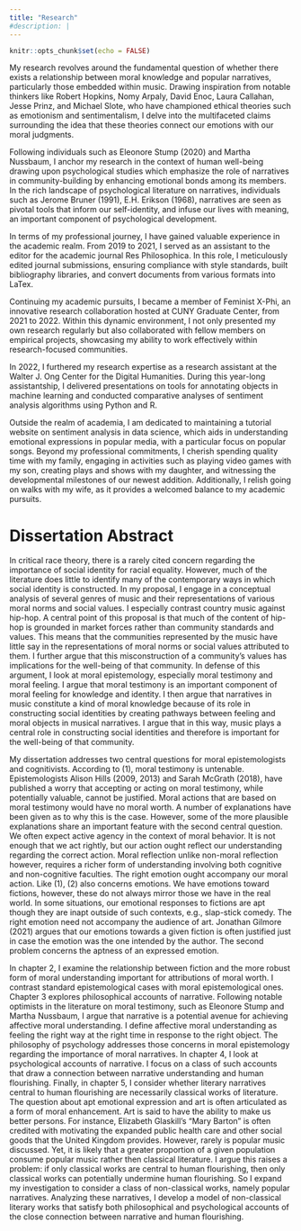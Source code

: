 ```yaml
---
title: "Research"
#description: | 
---
```


```r
knitr::opts_chunk$set(echo = FALSE)
```

My research revolves around the fundamental question of whether there exists a relationship between moral knowledge and popular narratives, particularly those embedded within music. Drawing inspiration from notable thinkers like Robert Hopkins, Nomy Arpaly, David Enoc, Laura Callahan, Jesse Prinz, and Michael Slote, who have championed ethical theories such as emotionism and sentimentalism, I delve into the multifaceted claims surrounding the idea that these theories connect our emotions with our moral judgments.

Following individuals such as Eleonore Stump (2020) and Martha Nussbaum, I anchor my research in the context of human well-being drawing upon psychological studies which emphasize the role of narratives in community-building by enhancing emotional bonds among its members. In the rich landscape of psychological literature on narratives, individuals such as Jerome Bruner (1991), E.H. Erikson (1968), narratives are seen as pivotal tools that inform our self-identity, and infuse our lives with meaning, an important component of psychological development.

In terms of my professional journey, I have gained valuable experience in the academic realm. From 2019 to 2021, I served as an assistant to the editor for the academic journal Res Philosophica. In this role, I meticulously edited journal submissions, ensuring compliance with style standards, built bibliography libraries, and convert documents from various formats into LaTex.

Continuing my academic pursuits, I became a member of Feminist X-Phi, an innovative research collaboration hosted at CUNY Graduate Center, from 2021 to 2022. Within this dynamic environment, I not only presented my own research regularly but also collaborated with fellow members on empirical projects, showcasing my ability to work effectively within research-focused communities.

In 2022, I furthered my research expertise as a research assistant at the Walter J. Ong Center for the Digital Humanities. During this year-long assistantship, I delivered presentations on tools for annotating objects in machine learning and conducted comparative analyses of sentiment analysis algorithms using Python and R.

Outside the realm of academia, I am dedicated to maintaining a tutorial website on sentiment analysis in data science, which aids in understanding emotional expressions in popular media, with a particular focus on popular songs. Beyond my professional commitments, I cherish spending quality time with my family, engaging in activities such as playing video games with my son, creating plays and shows with my daughter, and witnessing the developmental milestones of our newest addition. Additionally, I relish going on walks with my wife, as it provides a welcomed balance to my academic pursuits.

# Dissertation Abstract

In critical race theory, there is a rarely cited concern regarding the importance of social identity for racial equality. However, much of the literature does little to identify many of the contemporary ways in which social identity is constructed. In my proposal, I engage in a conceptual analysis of several genres of music and their representations of various moral norms and social values. I especially contrast country music against hip-hop. A central point of this proposal is that much of the content of hip-hop is grounded in market forces rather than community standards and values. This means that the communities represented by the music have little say in the representations of moral norms or social values attributed to them. I further argue that this misconstruction of a community's values has implications for the well-being of that community. In defense of this argument, I look at moral epistemology, especially moral testimony and moral feeling. I argue that moral testimony is an important component of moral feeling for knowledge and identity. I then argue that narratives in music constitute a kind of moral knowledge because of its role in constructing social identities by creating pathways between feeling and moral objects in musical narratives. I argue that in this way, music plays a central role in constructing social identities and therefore is important for the well-being of that community.

My dissertation addresses two central questions for moral epistemologists and cognitivists. According to (1), moral testimony is untenable. Epistemologists Alison Hills (2009, 2013) and Sarah McGrath (2018), have published a worry that accepting or acting on moral testimony, while potentially valuable, cannot be justified. Moral actions that are based on moral testimony would have no moral worth. A number of explanations have been given as to why this is the case. However, some of the more plausible explanations share an important feature with the second central question. We often expect active agency in the context of moral behavior. It is not enough that we act rightly, but our action ought reflect our understanding regarding the correct action. Moral reflection unlike non-moral reflection however, requires a richer form of understanding involving both cognitive and non-cognitive faculties. The right emotion ought accompany our moral action. Like (1), (2) also concerns emotions. We have emotions toward fictions, however, these do not always mirror those we have in the real world. In some situations, our emotional responses to fictions are apt though they are inapt outside of such contexts, e.g., slap-stick comedy. The right emotion need not accompany the audience of art. Jonathan Gilmore (2021) argues that our emotions towards a given fiction is often justified just in case the emotion was the one intended by the author. The second problem concerns the aptness of an expressed emotion.

In chapter 2, I examine the relationship between fiction and the more robust form of moral understanding important for attributions of moral worth. I contrast standard epistemological cases with moral epistemological ones. Chapter 3 explores philosophical accounts of narrative. Following notable optimists in the literature on moral testimony, such as Eleonore Stump and Martha Nussbaum, I argue that narrative is a potential avenue for achieving affective moral understanding. I define affective moral understanding as feeling the right way at the right time in response to the right object. The philosophy of psychology addresses those concerns in moral epistemology regarding the importance of moral narratives. In chapter 4, I look at psychological accounts of narrative. I focus on a class of such accounts that draw a connection between narrative understanding and human flourishing. Finally, in chapter 5, I consider whether literary narratives central to human flourishing are necessarily classical works of literature. The question about apt emotional expression and art is often articulated as a form of moral enhancement. Art is said to have the ability to make us better persons. For instance, Elizabeth Glaskill’s “Mary Barton” is often credited with motivating the expanded public health care and other social goods that the United Kingdom provides. However, rarely is popular music discussed. Yet, it is likely that a greater proportion of a given population consume popular music rather then classical literature. I argue this raises a problem: if only classical works are central to human flourishing, then only classical works can potentially undermine human flourishing. So I expand my investigation to consider a class of non-classical works, namely popular narratives. Analyzing these narratives, I develop a model of non-classical literary works that satisfy both philosophical and psychological accounts of the close connection between narrative and human flourishing.
